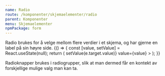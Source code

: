 ```yaml
---
name: Radio
route: /komponenter/skjemaelementer/radio
parent: Komponenter
menu: Skjemaelementer
npmPackage: form
---
```



<PageHeader>
  Radio brukes for å velge mellom flere verdier i et skjema, og har gjerne en
  label på sin høyre side.
</PageHeader>

<Playground>
  {() => {
    const [value, setValue] = React.useState(null);
    return (
      <RadioGroup
        name="ok"
        label="Velg din hjemby"
        onChange={e => setValue(e.target.value)}
        value={value}
      >
        <Radio label="Oslo" value="Oslo" />
        <Radio label="Bergen" value="Bergen" />
        <Radio label="Leknes" value="Leknes" />
      </RadioGroup>
    );
  }}
</Playground>

Radioknapper brukes i radiogrupper, slik at man dermed får en kontekt av forskjellige mulige valg man kan ta.

<Props of={Radio} />

<Props of={RadioGroup} />
